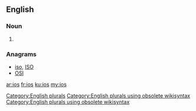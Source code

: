 ==English==

===Noun===
{{head|en}}

# {{plural of|io}}

===Anagrams===
* [[iso#English|iso]], [[ISO#English|ISO]]
* [[OSI#English|OSI]]

[[Category:English plurals]][[Category:English plurals using obsolete wikisyntax]][[Category:English plurals using obsolete wikisyntax]]

[[ar:ios]]
[[fr:ios]]
[[ku:ios]]
[[my:ios]]